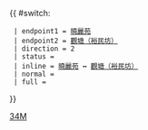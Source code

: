 {{ #switch: {{{format|}}}
  | endpoint1 = [[曉麗苑]]
  | endpoint2 = [[裕民坊公共運輸交匯處|觀塘（裕民坊）]]
  | direction = 2
  | status = 
  | inline = [[曉麗苑]] ↔ [[裕民坊公共運輸交匯處|觀塘（裕民坊）]]
  | normal =
  | full =
}}<noinclude>[[Category:九龍專線小巴路線模板|34M]]</noinclude>